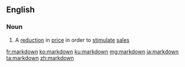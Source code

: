 {{also|mark down}}
==English==

===Noun===
{{en-noun}}

# A [[reduction]] in [[price]] in order to [[stimulate]] [[sale]]s

[[fr:markdown]]
[[ko:markdown]]
[[ku:markdown]]
[[mg:markdown]]
[[ja:markdown]]
[[ta:markdown]]
[[zh:markdown]]